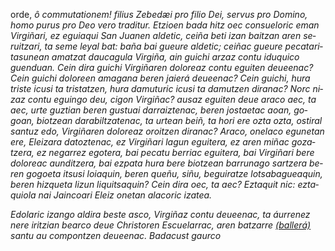 <noinclude><pagequality level="3" user="Alonmikel" /></noinclude>orde,</span> <span lang="la"><i>ô commutationem! filius Zebedæi pro filio Dei, servus pro Domino, homo purus pro Deo vero traditur<i>.</span> <span lang="eu">Etzioen bada hitz oec consueloric eman Virgiñari, ez eguiaqui San Juanen aldetic, ceiña beti izan baitzan aren seruitzari, ta seme leyal bat: baña bai gueure aldetic; ceiñac gueure pecataritasunean amatzat daucagula Virgiña, ain guichi arzaz contu iduquico guenduan. Cein dira guichi Virgiñaren doloreaz contu eguiten deueenac? Cein guichi doloreen amagana beren jaierá deueenac? Cein guichi, hura triste icusi ta tristatzen, hura damuturic icusi ta damutzen diranac? Norc nizaz contu eguingo deu, cigon Virgiñac? ausaz eguiten deue araco aec, ta aec, urte guztian beren gustuai darraiztenac, beren jostaetac aoan, gogoan, biotzean darabiltzatenac, ta urtean beiñ, ta hori ere ozta ozta, ostiral santuz edo, Virgiñaren doloreaz oroitzen diranac? Araco, onelaco egunetan ere, Eleizara datoztenac, ez Virgiñari lagun eguitera, ez aren miñac gozatzera, ez negarrez egotera, bai pecatu berriac eguitera, bai Virgiñari bere doloreac aunditzera, bai ezpata hura bere biotzean barrunago sartzera beren gogoeta itsusi loiaquin, beren queñu, siñu, beguiratze lotsabagueaquin, beren hizqueta lizun liquitsaquin? Cein dira oec, ta aec? Eztaquit nic: eztaquiola nai Jaincoari Eleiz onetan alacoric izatea.

{{aingura|18}}Edolaric izango aldira beste asco, Virgiñaz contu deueenac, ta áurrenez nere iritzian bearco deue Christoren Escuelarrac, aren batzarre <ins>(ballerá)</ins> santu au compontzen deueenac. Badacust gaurco<noinclude><references/></noinclude>